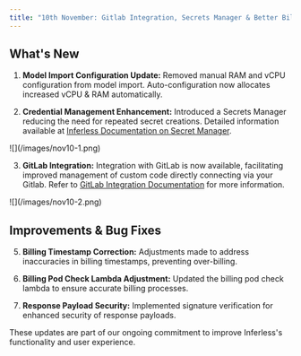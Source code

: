 ```yaml
---
title: "10th November: Gitlab Integration, Secrets Manager & Better Billing"
---
```


## What's New 

1.  **Model Import Configuration Update:** Removed manual RAM and vCPU configuration from model import. Auto-configuration now allocates increased vCPU & RAM automatically.

2.  **Credential Management Enhancement:** Introduced a Secrets Manager reducing the need for repeated secret creations. Detailed information available at [Inferless Documentation on Secret Manager](https://docs.inferless.com/model-import/my-secrets).

<Frame caption = "My Secrets">![](/images/nov10-1.png)</Frame>


3.  **GitLab Integration:** Integration with GitLab is now available, facilitating improved management of custom code directly connecting via your Gitlab. Refer to [GitLab Integration Documentation](https://docs.inferless.com/integrations/git-custom-code/gitlab-demo) for more information.

<Frame caption= "Gitlab Integration">![](/images/nov10-2.png)</Frame>


## Improvements & Bug Fixes

5.  **Billing Timestamp Correction:** Adjustments made to address inaccuracies in billing timestamps, preventing over-billing.

6.  **Billing Pod Check Lambda Adjustment:** Updated the billing pod check lambda to ensure accurate billing processes.

7.  **Response Payload Security:** Implemented signature verification for enhanced security of response payloads.

These updates are part of our ongoing commitment to improve Inferless's functionality and user experience. 